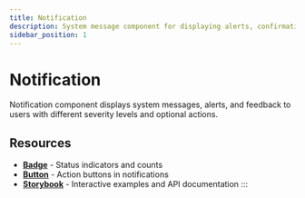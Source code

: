 ```yaml
---
title: Notification
description: System message component for displaying alerts, confirmations, errors, and informational messages to users
sidebar_position: 1
---
```



# Notification

Notification component displays system messages, alerts, and feedback to users with different severity levels and optional actions.

## Resources

- **[Badge](/docs/components/badge)** - Status indicators and counts
- **[Button](/docs/components/button)** - Action buttons in notifications  
- **[Storybook](https://elevate-core-ui.inform-cloud.io/?path=/docs/components-notification)** - Interactive examples and API documentation
:::